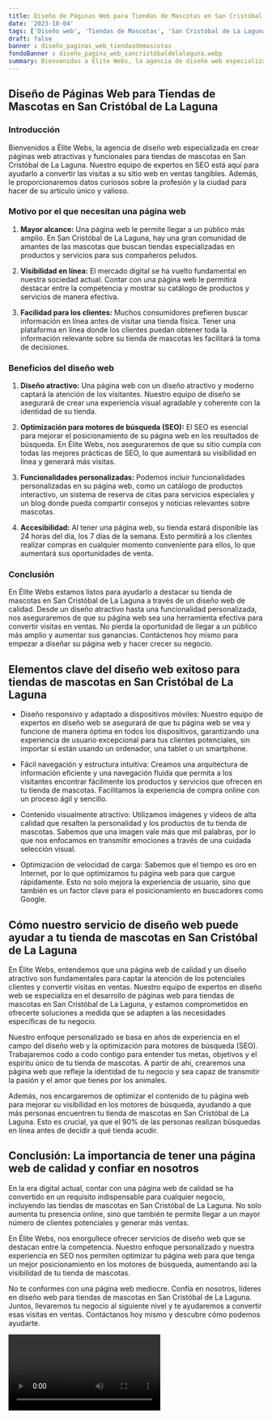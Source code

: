 ```yaml
---
title: Diseño de Páginas Web para Tiendas de Mascotas en San Cristóbal de La Laguna
date: '2023-10-04'
tags: ['Diseño web', 'Tiendas de Mascotas', 'San Cristóbal de La Laguna']
draft: false
banner : diseño_paginas_web_tiendasdemascotas
fondoBanner : diseño_pagina_web_sancristóbaldelalaguna.webp
summary: Bienvenidos a Élite Webs, la agencia de diseño web especializada en crear páginas web atractivas y funcionales para tiendas de mascotas en San Cristóbal de La Laguna. Nuestro equipo de expertos en SEO está aquí para ayudarlo a convertir las visitas a su sitio web en ventas tangibles. Además, le proporcionaremos datos curiosos sobre la profesión y la ciudad para hacer de su artículo único y valioso.
---
```


## Diseño de Páginas Web para Tiendas de Mascotas en San Cristóbal de La Laguna

### Introducción

Bienvenidos a Élite Webs, la agencia de diseño web especializada en crear páginas web atractivas y funcionales para tiendas de mascotas en San Cristóbal de La Laguna. Nuestro equipo de expertos en SEO está aquí para ayudarlo a convertir las visitas a su sitio web en ventas tangibles. Además, le proporcionaremos datos curiosos sobre la profesión y la ciudad para hacer de su artículo único y valioso.

### Motivo por el que necesitan una página web

1. **Mayor alcance:** Una página web le permite llegar a un público más amplio. En San Cristóbal de La Laguna, hay una gran comunidad de amantes de las mascotas que buscan tiendas especializadas en productos y servicios para sus compañeros peludos.

2. **Visibilidad en línea:** El mercado digital se ha vuelto fundamental en nuestra sociedad actual. Contar con una página web le permitirá destacar entre la competencia y mostrar su catálogo de productos y servicios de manera efectiva.

3. **Facilidad para los clientes:** Muchos consumidores prefieren buscar información en línea antes de visitar una tienda física. Tener una plataforma en línea donde los clientes puedan obtener toda la información relevante sobre su tienda de mascotas les facilitará la toma de decisiones.

### Beneficios del diseño web

1. **Diseño atractivo:** Una página web con un diseño atractivo y moderno captará la atención de los visitantes. Nuestro equipo de diseño se asegurará de crear una experiencia visual agradable y coherente con la identidad de su tienda.

2. **Optimización para motores de búsqueda (SEO):** El SEO es esencial para mejorar el posicionamiento de su página web en los resultados de búsqueda. En Élite Webs, nos aseguraremos de que su sitio cumpla con todas las mejores prácticas de SEO, lo que aumentará su visibilidad en línea y generará más visitas.

3. **Funcionalidades personalizadas:** Podemos incluir funcionalidades personalizadas en su página web, como un catálogo de productos interactivo, un sistema de reserva de citas para servicios especiales y un blog donde pueda compartir consejos y noticias relevantes sobre mascotas.

4. **Accesibilidad:** Al tener una página web, su tienda estará disponible las 24 horas del día, los 7 días de la semana. Esto permitirá a los clientes realizar compras en cualquier momento conveniente para ellos, lo que aumentará sus oportunidades de venta.

### Conclusión

En Élite Webs estamos listos para ayudarlo a destacar su tienda de mascotas en San Cristóbal de La Laguna a través de un diseño web de calidad. Desde un diseño atractivo hasta una funcionalidad personalizada, nos aseguraremos de que su página web sea una herramienta efectiva para convertir visitas en ventas. No pierda la oportunidad de llegar a un público más amplio y aumentar sus ganancias. Contáctenos hoy mismo para empezar a diseñar su página web y hacer crecer su negocio.

<GifSeo />

<Cta />

## Elementos clave del diseño web exitoso para tiendas de mascotas en San Cristóbal de La Laguna

- Diseño responsivo y adaptado a dispositivos móviles: Nuestro equipo de expertos en diseño web se asegurará de que tu página web se vea y funcione de manera óptima en todos los dispositivos, garantizando una experiencia de usuario excepcional para tus clientes potenciales, sin importar si están usando un ordenador, una tablet o un smartphone.

- Fácil navegación y estructura intuitiva: Creamos una arquitectura de información eficiente y una navegación fluida que permita a los visitantes encontrar fácilmente los productos y servicios que ofrecen en tu tienda de mascotas. Facilitamos la experiencia de compra online con un proceso ágil y sencillo.

- Contenido visualmente atractivo: Utilizamos imágenes y vídeos de alta calidad que resalten la personalidad y los productos de tu tienda de mascotas. Sabemos que una imagen vale más que mil palabras, por lo que nos enfocamos en transmitir emociones a través de una cuidada selección visual.

- Optimización de velocidad de carga: Sabemos que el tiempo es oro en Internet, por lo que optimizamos tu página web para que cargue rápidamente. Esto no solo mejora la experiencia de usuario, sino que también es un factor clave para el posicionamiento en buscadores como Google.

## Cómo nuestro servicio de diseño web puede ayudar a tu tienda de mascotas en San Cristóbal de La Laguna

En Élite Webs, entendemos que una página web de calidad y un diseño atractivo son fundamentales para captar la atención de los potenciales clientes y convertir visitas en ventas. Nuestro equipo de expertos en diseño web se especializa en el desarrollo de páginas web para tiendas de mascotas en San Cristóbal de La Laguna, y estamos comprometidos en ofrecerte soluciones a medida que se adapten a las necesidades específicas de tu negocio.

Nuestro enfoque personalizado se basa en años de experiencia en el campo del diseño web y la optimización para motores de búsqueda (SEO). Trabajaremos codo a codo contigo para entender tus metas, objetivos y el espíritu único de tu tienda de mascotas. A partir de ahí, crearemos una página web que refleje la identidad de tu negocio y sea capaz de transmitir la pasión y el amor que tienes por los animales.

Además, nos encargaremos de optimizar el contenido de tu página web para mejorar su visibilidad en los motores de búsqueda, ayudando a que más personas encuentren tu tienda de mascotas en San Cristóbal de La Laguna. Esto es crucial, ya que el 90% de las personas realizan búsquedas en línea antes de decidir a qué tienda acudir.

## Conclusión: La importancia de tener una página web de calidad y confiar en nosotros

En la era digital actual, contar con una página web de calidad se ha convertido en un requisito indispensable para cualquier negocio, incluyendo las tiendas de mascotas en San Cristóbal de La Laguna. No solo aumenta tu presencia online, sino que también te permite llegar a un mayor número de clientes potenciales y generar más ventas.

En Élite Webs, nos enorgullece ofrecer servicios de diseño web que se destacan entre la competencia. Nuestro enfoque personalizado y nuestra experiencia en SEO nos permiten optimizar tu página web para que tenga un mejor posicionamiento en los motores de búsqueda, aumentando así la visibilidad de tu tienda de mascotas.

No te conformes con una página web mediocre. Confía en nosotros, líderes en diseño web para tiendas de mascotas en San Cristóbal de La Laguna. Juntos, llevaremos tu negocio al siguiente nivel y te ayudaremos a convertir esas visitas en ventas. Contáctanos hoy mismo y descubre cómo podemos ayudarte.

<Video />

<CtaBot job='Tiendas de Mascotas' city='San Cristóbal de La Laguna'/>

<Gmaps query='San Cristóbal de La Laguna+españa+maps' />